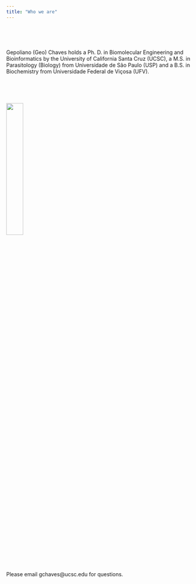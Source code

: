 ```yaml
---
title: "Who we are"
---
```


\

\

Gepoliano (Geo) Chaves holds a Ph. D. in Biomolecular Engineering and Bioinformatics by the University of California Santa Cruz (UCSC), a M.S. in Parasitology (Biology) from Universidade de São Paulo (USP) and a B.S. in Biochemistry from Universidade Federal de Viçosa (UFV).

\

\

<img src="images/gchaves.jpg" style="width:30%">

\

\

Please email gchaves@ucsc.edu for questions.